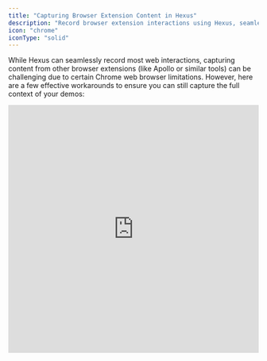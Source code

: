 ```yaml
---
title: "Capturing Browser Extension Content in Hexus"
description: "Record browser extension interactions using Hexus, seamlessly with shortcut setups, screen recordings, and video-to-flow conversions"
icon: "chrome"
iconType: "solid"
---
```


While Hexus can seamlessly record most web interactions, capturing content from other browser extensions (like Apollo or similar tools) can be challenging due to certain Chrome web browser limitations. However, here are a few effective workarounds to ensure you can still capture the full context of your demos:

<iframe src="https://app.usehexus.com/embed/How_to_Record_a_Chrome_tab_Using_Hexus__f3a3f93a-d1db-4c18-90dc-50a811600e0a" title="Hexus Demo Center" width="100%" height="500px" frameborder="0" allow="accelerometer; autoplay; clipboard-write; encrypted-media; gyroscope; picture-in-picture" allowfullscreen />

### **1. Use Chrome Extension Shortcuts**

To quickly capture browser extension content:

- Navigate to `chrome://extensions/shortcuts` in your Chrome browser.
- Set up custom shortcuts for capturing screenshots or activating specific features.
- Use these shortcuts during your Hexus recordings to seamlessly capture extension interactions.

### **2. Record Your Screen or Use the Video-to-Flow Converter**

If capturing live extension interactions isn't feasible:

- Use Hexus's built-in screen recording feature to record your entire screen, including the extension UI.
- Alternatively, record your demo separately or reuse an existing video, then convert it to an interactive flow using the Hexus AI video-to-flow converter.
- The [Hexus AI Video to Flow converter](https://app.usehexus.com/video-to-flow?tab=record) is available on https://app.usehexus.com/video-to-flow?tab=record

### **3. Append to an Existing Hexus Recording**

For more comprehensive demos:

- First, capture your Hexus recording using the extension for the primary content.
- Then, use the “Record your screen” option to add in the browser extension parts.
- You can also upload relevant images or video clips to provide full context.

By combining these methods, you can effectively showcase your complete workflow, including third-party extensions, within your Hexus flows. For more tips and best practices, check out our [support portal](https://support.hexus.ai) or reach out to our team for personalized guidance.